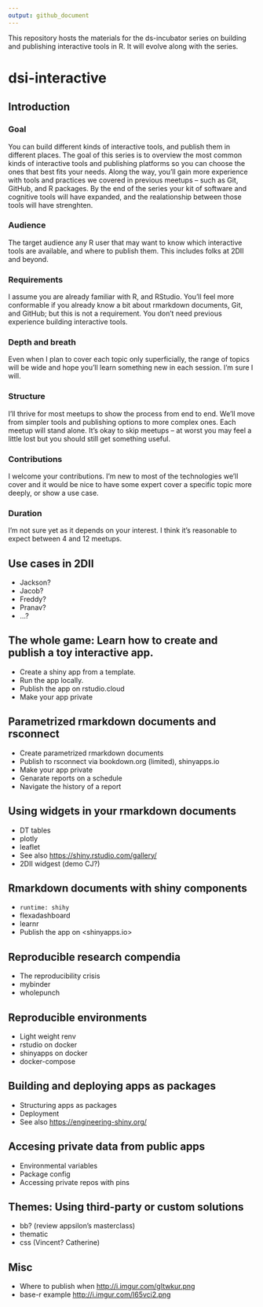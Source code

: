 ```yaml
---
output: github_document
---
```


This repository hosts the materials for the ds-incubator series on building and
publishing interactive tools in R. It will evolve along with the series.

# dsi-interactive

## Introduction

### Goal

You can build different kinds of interactive tools, and publish them in
different places. The goal of this series is to overview the most common kinds
of interactive tools and publishing platforms so you can choose the ones that
best fits your needs. Along the way, you'll gain more experience with tools and
practices we covered in previous meetups -- such as Git, GitHub, and R packages.
By the end of the series your kit of software and cognitive tools will have
expanded, and the realationship between those tools will have strenghten.

### Audience

The target audience any R user that may want to know which interactive tools are
available, and where to publish them. This includes folks at 2DII and beyond.

### Requirements

I assume you are already familiar with R, and RStudio. You'll feel more
conformable if you already know a bit about rmarkdown documents, Git, and
GitHub; but this is not a requirement. You don't need previous experience
building interactive tools.

### Depth and breath

Even when I plan to cover each topic only superficially, the range of topics
will be wide and hope you'll learn something new in each session. I'm sure I
will.

### Structure

I'll thrive for most meetups to show the process from end to end. We'll move
from simpler tools and publishing options to more complex ones. Each meetup will
stand alone. It's okay to skip meetups -- at worst you may feel a little lost
but you should still get something useful.

### Contributions

I welcome your contributions. I'm new to most of the technologies we'll cover
and it would be nice to have some expert cover a specific topic more deeply, or
show a use case.

### Duration

I'm not sure yet as it depends on your interest. I think it's reasonable to
expect between 4 and 12 meetups.

## Use cases in 2DII

- Jackson?
- Jacob?
- Freddy?
- Pranav?
- ...?

## The whole game: Learn how to create and publish a toy interactive app.

- Create a shiny app from a template.
- Run the app locally.
- Publish the app on rstudio.cloud
- Make your app private

## Parametrized rmarkdown documents and rsconnect

- Create parametrized rmarkdown documents
- Publish to rsconnect via bookdown.org (limited), shinyapps.io
- Make your app private
- Genarate reports on a schedule
- Navigate the history of a report

## Using widgets in your rmarkdown documents

- DT tables
- plotly
- leaflet
- See also <https://shiny.rstudio.com/gallery/>
- 2DII widgest (demo CJ?)

## Rmarkdown documents with shiny components

- `runtime: shihy`
- flexadashboard
- learnr
- Publish the app on <shinyapps.io>

## Reproducible research compendia

- The reproducibility crisis
- mybinder
- wholepunch

## Reproducible environments

- Light weight renv
- rstudio on docker
- shinyapps on docker
- docker-compose

## Building and deploying apps as packages

- Structuring apps as packages
- Deployment
- See also <https://engineering-shiny.org/>

## Accesing private data from public apps

- Environmental variables
- Package config
- Accessing private repos with pins

## Themes: Using third-party or custom solutions

- bb? (review appsilon's masterclass)
- thematic
- css (Vincent? Catherine)

## Misc

- Where to publish when <http://i.imgur.com/gItwkur.png>
- base-r example <http://i.imgur.com/I65vci2.png>

